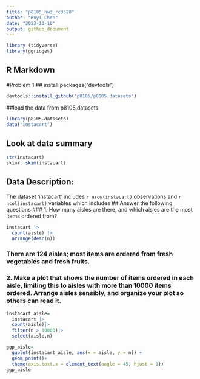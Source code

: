 ```yaml
---
title: "p8105_hw3_rc3520"
author: "Ruyi Chen"
date: "2023-10-10"
output: github_document
---
```


```r
library (tidyverse)
library(ggridges)
```

## R Markdown
#Problem 1
## install.packages("devtools")
```r
devtools::install_github("p8105/p8105.datasets")
```

##load the data from p8105.datasets
```r
library(p8105.datasets)
data("instacart")
```

## Look at data summary
```r
str(instacart)
skimr::skim(instacart)
```
## Data Description:
The dataset 'instacart' includes `r nrow(instacart)` observations and `r ncol(instacart)` variables which includes 
## Answer the following questions
### 1. How many aisles are there, and which aisles are the most items ordered from?
```r
instacart |>
  count(aisle) |>
  arrange(desc(n))
```
### There are 124 aisles; most items are ordered from fresh vegetables and fresh fruits.

### 2. Make a plot that shows the number of items ordered in each aisle, limiting this to aisles with more than 10000 items ordered. Arrange aisles sensibly, and organize your plot so others can read it.
```r
instacart_aisle= 
  instacart |>
  count(aisle)|>
  filter(n > 10000)|>
  select(aisle,n) 

ggp_aisle=
  ggplot(instacart_aisle, aes(x = aisle, y = n)) + 
  geom_point()+ 
  theme(axis.text.x = element_text(angle = 45, hjust = 1))
ggp_aisle
```

